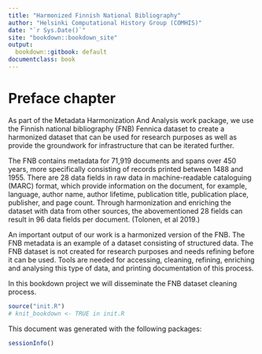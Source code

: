 ```yaml
--- 
title: "Harmonized Finnish National Bibliography"
author: "Helsinki Computational History Group (COMHIS)"
date: "`r Sys.Date()`"
site: "bookdown::bookdown_site"
output:
  bookdown::gitbook: default
documentclass: book
---
```


# Preface chapter

As part of the Metadata Harmonization And Analysis work package, we use the Finnish national bibliography (FNB) Fennica dataset to create a harmonized dataset that can be used for research purposes as well as provide the groundwork for infrastructure that can be iterated further. 

The FNB contains metadata for 71,919 documents and spans over 450 years, more specifically consisting of records printed between 1488 and 1955. There are 28 data fields in raw data in machine-readable cataloguing (MARC) format, which provide information on the document, for example, language, author name, author lifetime, publication title, publication place, publisher, and page count. Through harmonization and enriching the dataset with data from other sources, the abovementioned 28 fields can result in 96 data fields per document. (Tolonen, et al 2019.)

An important output of our work is a harmonized version of the FNB. The FNB metadata is an example of a dataset consisting of structured data. The FNB dataset is not created for research purposes and needs refining before it can be used. Tools are needed for accessing, cleaning, refining, enriching and analysing this type of data, and printing documentation of this process.

In this bookdown project we will disseminate the FNB dataset cleaning process.


```r
source("init.R")
# knit_bookdown <- TRUE in init.R
```

This document was generated with the following packages:

```r
sessionInfo()
```
